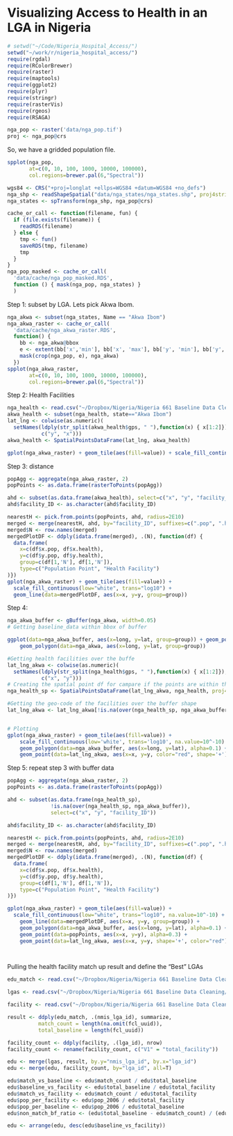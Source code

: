 Visualizing Access to Health in an LGA in Nigeria
========================================================


```r
# setwd("~/Code/Nigeria_Hospital_Access/")
setwd("~/work/r/nigeria_hospital_access/")
require(rgdal)
require(RColorBrewer)
require(raster)
require(maptools)
require(ggplot2)
require(plyr)
require(stringr)
require(rasterVis)
require(rgeos)
require(RSAGA)

nga_pop <- raster('data/nga_pop.tif')
proj <- nga_pop@crs
```
So, we have a gridded population file.

```r
spplot(nga_pop,
       at=c(0, 10, 100, 1000, 10000, 100000),
       col.regions=brewer.pal(6,"Spectral"))

wgs84 <- CRS("+proj=longlat +ellps=WGS84 +datum=WGS84 +no_defs")
nga_shp <- readShapeSpatial("data/nga_states/nga_states.shp", proj4string=wgs84)
nga_states <- spTransform(nga_shp, nga_pop@crs)

cache_or_call <- function(filename, fun) {
  if (file.exists(filename)) {
    readRDS(filename)
  } else {
    tmp <- fun()
    saveRDS(tmp, filename)
    tmp
  }
}
nga_pop_masked <- cache_or_call(
  'data/cache/nga_pop_masked.RDS',
  function () { mask(nga_pop, nga_states) }
  )
```

Step 1: subset by LGA. Lets pick Akwa Ibom.
```r
nga_akwa <- subset(nga_states, Name == "Akwa Ibom")
nga_akwa_raster <- cache_or_call(
  'data/cache/nga_akwa_raster.RDS',
  function() { 
    bb <- nga_akwa@bbox
    e <- extent(bb['x','min'], bb['x', 'max'], bb['y', 'min'], bb['y', 'max'])
    mask(crop(nga_pop, e), nga_akwa)
  })
spplot(nga_akwa_raster,
       at=c(0, 10, 100, 1000, 10000, 100000),
       col.regions=brewer.pal(6,"Spectral"))
```

Step 2: Health Facilities
```r
nga_health <- read.csv("~/Dropbox/Nigeria/Nigeria 661 Baseline Data Cleaning/in_process_data/nmis/data_774/Health_774_NMIS_Facility.csv")
akwa_health <- subset(nga_health, state=="Akwa Ibom")
lat_lng <- colwise(as.numeric)(
  setNames(ldply(str_split(akwa_health$gps, " "),function(x) { x[1:2]}), 
           c("y", "x")))
akwa_health <- SpatialPointsDataFrame(lat_lng, akwa_health)

gplot(nga_akwa_raster) + geom_tile(aes(fill=value)) + scale_fill_continuous(low='white', trans='log10') + geom_point(data=lat_lng, aes(y=y, x=x), color='red', shape='+')
```

Step 3: distance

```r
popAgg <- aggregate(nga_akwa_raster, 2)
popPoints <- as.data.frame(rasterToPoints(popAgg))

ahd <- subset(as.data.frame(akwa_health), select=c("x", "y", "facility_ID"))
ahd$facility_ID <- as.character(ahd$facility_ID)

nearestH <- pick.from.points(popPoints, ahd, radius=2E10)
merged <- merge(nearestH, ahd, by="facility_ID", suffixes=c(".pop", ".health"))
merged$N <- row.names(merged)
mergedPlotDF <- ddply(idata.frame(merged), .(N), function(df) { 
  data.frame(
    x=c(df$x.pop, df$x.health), 
    y=c(df$y.pop, df$y.health),
    group=c(df[1,'N'], df[1,'N']),
    type=c("Population Point", "Health Facility")
)})
gplot(nga_akwa_raster) + geom_tile(aes(fill=value)) + 
  scale_fill_continuous(low="white", trans="log10") + 
  geom_line(data=mergedPlotDF, aes(x=x, y=y, group=group))
```

Step 4:
```r
nga_akwa_buffer <- gBuffer(nga_akwa, width=0.05)
# Getting baseline_data within bbox of buffer

ggplot(data=nga_akwa_buffer, aes(x=long, y=lat, group=group)) + geom_polygon(alpha=0.2) + 
    geom_polygon(data=nga_akwa, aes(x=long, y=lat, group=group)) 

#Getting health facilities over the buffe
lat_lng_akwa <- colwise(as.numeric)(
  setNames(ldply(str_split(nga_health$gps, " "),function(x) { x[1:2]}), 
           c("x", "y")))
# Creating the spatial point df for campare if the points are within the buffer
nga_health_sp <- SpatialPointsDataFrame(lat_lng_akwa, nga_health, proj4string=nga_pop@crs)

#Getting the geo-code of the facilities over the buffer shape
lat_lng_akwa <- lat_lng_akwa[!is.na(over(nga_health_sp, nga_akwa_buffer)),]


# Plotting
gplot(nga_akwa_raster) + geom_tile(aes(fill=value)) + 
    scale_fill_continuous(low='white', trans='log10', na.value=10^-10) + 
    geom_polygon(data=nga_akwa_buffer, aes(x=long, y=lat), alpha=0.1) + 
    geom_point(data=lat_lng_akwa, aes(x=x, y=y, color="red", shape='+'))


```

Step 5: repeat step 3 with buffer data

```r
popAgg <- aggregate(nga_akwa_raster, 2)
popPoints <- as.data.frame(rasterToPoints(popAgg))

ahd <- subset(as.data.frame(nga_health_sp), 
              !is.na(over(nga_health_sp, nga_akwa_buffer)), 
              select=c("x", "y", "facility_ID"))

ahd$facility_ID <- as.character(ahd$facility_ID)

nearestH <- pick.from.points(popPoints, ahd, radius=2E10)
merged <- merge(nearestH, ahd, by="facility_ID", suffixes=c(".pop", ".health"))
merged$N <- row.names(merged)
mergedPlotDF <- ddply(idata.frame(merged), .(N), function(df) { 
  data.frame(
    x=c(df$x.pop, df$x.health), 
    y=c(df$y.pop, df$y.health),
    group=c(df[1,'N'], df[1,'N']),
    type=c("Population Point", "Health Facility")
)})

gplot(nga_akwa_raster) + geom_tile(aes(fill=value)) + 
  scale_fill_continuous(low="white", trans="log10", na.value=10^-10) + 
    geom_line(data=mergedPlotDF, aes(x=x, y=y, group=group)) +
    geom_polygon(data=nga_akwa_buffer, aes(x=long, y=lat), alpha=0.1) + 
    geom_point(data=popPoints, aes(x=x, y=y), alpha=0.3) + 
    geom_point(data=lat_lng_akwa, aes(x=x, y=y, shape='+', color="red")) 

    
```




Pulling the health facility match up result and define the "Best" LGAs

```r
edu_match <- read.csv("~/Dropbox/Nigeria/Nigeria 661 Baseline Data Cleaning/in_process_data/mop_up_matching_result/baseline_matching_health.csv", na.strings="", stringsAsFactors=FALSE)

lgas <- read.csv("~/Dropbox/Nigeria/Nigeria 661 Baseline Data Cleaning/lgas.csv")

facility <- read.csv("~/Dropbox/Nigeria/Nigeria 661 Baseline Data Cleaning//in_process_data/facility_lists/short_id_fixed/FACILITY_LIST_schools_full.csv")

result <- ddply(edu_match, .(nmis_lga_id), summarize, 
          match_count = length(na.omit(fcl_uuid)),
          total_baseline = length(fcl_uuid))

facility_count <- ddply(facility, .(lga_id), nrow)
facility_count <- rename(facility_count, c("V1" = "total_facility"))

edu <- merge(lgas, result, by.y="nmis_lga_id", by.x="lga_id")
edu <- merge(edu, facility_count, by="lga_id", all=T)

edu$match_vs_baseline <- edu$match_count / edu$total_baseline
edu$baseline_vs_facility <- edu$total_baseline / edu$total_facility
edu$match_vs_facility <- edu$match_count / edu$total_facility
edu$pop_per_facility <- edu$pop_2006 / edu$total_facility
edu$pop_per_baseline <- edu$pop_2006 / edu$total_baseline
edu$non_match_bf_ratio <- (edu$total_baseline - edu$match_count) / (edu$total_facility - edu$match_count)

edu <- arrange(edu, desc(edu$baseline_vs_facility))
```